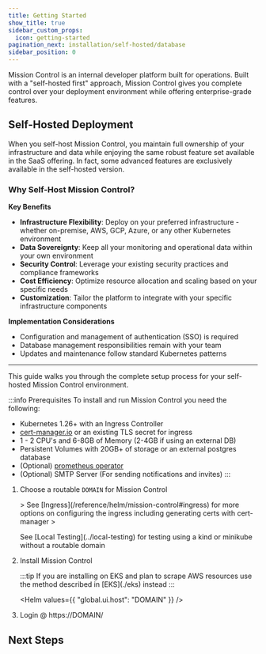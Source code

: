 ```yaml
---
title: Getting Started
show_title: true
sidebar_custom_props:
  icon: getting-started
pagination_next: installation/self-hosted/database
sidebar_position: 0
---
```



Mission Control is an internal developer platform built for operations. Built with a "self-hosted first" approach, Mission Control gives you complete control over your deployment environment while offering enterprise-grade features.

## Self-Hosted Deployment

When you self-host Mission Control, you maintain full ownership of your infrastructure and data while enjoying the same robust feature set available in the SaaS offering. In fact, some advanced features are exclusively available in the self-hosted version.

<Screenshot img="/img/deployment-model-self-hosted.svg" size="400px" shadow={false} alt="Self-Hosted Deployment Model"/>

### Why Self-Host Mission Control?

**Key Benefits**
- **Infrastructure Flexibility**: Deploy on your preferred infrastructure - whether on-premise, AWS, GCP, Azure, or any other Kubernetes environment
- **Data Sovereignty**: Keep all your monitoring and operational data within your own environment
- **Security Control**: Leverage your existing security practices and compliance frameworks
- **Cost Efficiency**: Optimize resource allocation and scaling based on your specific needs
- **Customization**: Tailor the platform to integrate with your specific infrastructure components

**Implementation Considerations**
- Configuration and management of authentication (SSO) is required
- Database management responsibilities remain with your team
- Updates and maintenance follow standard Kubernetes patterns
<hr/>



This guide walks you through the complete setup process for your self-hosted Mission Control environment.


:::info Prerequisites
To install and run Mission Control you need the following:

- Kubernetes 1.26+ with an Ingress Controller
- [cert-manager.io](https://cert-manager.io/docs/) or an existing TLS secret for ingress
- 1 - 2 CPU's and 6-8GB of Memory (2-4GB if using an external DB)
- Persistent Volumes with 20GB+ of storage or an external postgres database
- (Optional) [prometheus operator](https://prometheus-operator.dev/)
- (Optional) SMTP Server (For sending notifications and invites)
:::


1. Choose a routable `DOMAIN` for Mission Control
    <p/>
    > See [Ingress](/reference/helm/mission-control#ingress) for more options on configuring the ingress including generating certs with cert-manager
    > <p>See [Local Testing](../local-testing) for testing using a kind or minikube without a routable domain</p>

1. Install Mission Control
    <p/>
    :::tip
    If you are installing on EKS and plan to scrape AWS resources use the method described in [EKS](./eks) instead
    :::

    <Helm values={{
      "global.ui.host": "DOMAIN"
    }} />
    <p/>

2. Login @ https://DOMAIN/
   <AdminPassword/>

## Next Steps

<Cards className="border border-t border-solid border-gray-200">


  <Card size="sm" title="Use an External Database" icon="postgres" link="./database"/>

  <Card size="sm" title="Configure Single Sign-On" icon="jwt" link="./sso"/>
  <Card size="sm" title="Configure SMTP/Email" icon="email" link="./smtp"/>


</Cards>



